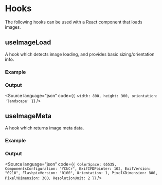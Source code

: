 
<Meta title="Elements/Image/Hooks" component={Image} />

# Hooks

The following hooks can be used with a React component that loads images.

## useImageLoad

A hook which detects image loading, and provides basic sizing/orientation info.

### Example

<Story name="useImageLoad">
  <Source language="js" code={"useImageLoad('https://picsum.photos/800/300')"} />
</Story>

### Output

<Source
  language="json"
  code={`{
    width: 800,
    height: 300,
    orientation: 'landscape'
  }`}
/>

## useImageMeta

A hook which returns image meta data.

### Example

<Story name="useImageMeta">
  <Source language="js" code={"useImageMeta('https://picsum.photos/800/300')"} />
</Story>

### Output

<Source
  language="json"
  code={`{
    ColorSpace: 65535,
    ComponentsConfiguration: "YCbCr",
    ExifIFDPointer: 102,
    ExifVersion: "0210",
    FlashpixVersion: "0100",
    Orientation: 1,
    PixelXDimension: 800,
    PixelYDimension: 300,
    ResolutionUnit: 2
  }`}
/>
